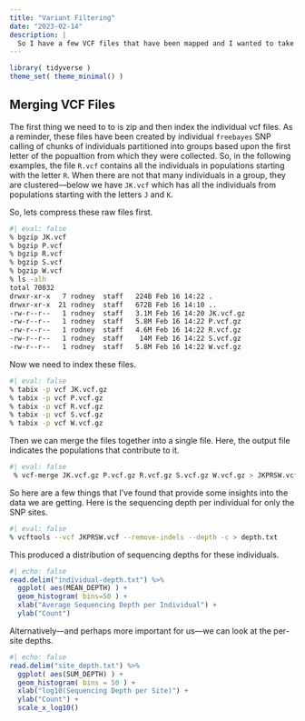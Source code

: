 ```yaml
---
title: "Variant Filtering"
date: "2023-02-14"
description: |
  So I have a few VCF files that have been mapped and I wanted to take a look at the data.  Here is some information on how that has come along thus far.  I'm still trying to determine if we are doing the right thing by chunking up the data and the consequences of doing it this way.  That being said, here is some information on what we have.  This is based upon 
---
```



```r
library( tidyverse )
theme_set( theme_minimal() )
```


## Merging VCF Files

The first thing we need to to is zip and then index the individual vcf files.  As a reminder, these files have been created by individual `freebayes` SNP calling of chunks of individuals partitioned into groups based upon the first letter of the popualtion from which they were collected.  So, in the following examples, the file `R.vcf` contains all the individuals in populations starting with the letter `R`.  When there are not that many individuals in a group, they are clustered—below we have `JK.vcf` which has all the individuals from populations starting with the letters `J` and `K`.

So, lets compress these raw files first.

```bash
#| eval: false
% bgzip JK.vcf
% bgzip P.vcf 
% bgzip R.vcf 
% bgzip S.vcf 
% bgzip W.vcf
% ls -alh
total 70032
drwxr-xr-x   7 rodney  staff   224B Feb 16 14:22 .
drwxr-xr-x  21 rodney  staff   672B Feb 16 14:10 ..
-rw-r--r--   1 rodney  staff   3.1M Feb 16 14:20 JK.vcf.gz
-rw-r--r--   1 rodney  staff   5.8M Feb 16 14:22 P.vcf.gz
-rw-r--r--   1 rodney  staff   4.6M Feb 16 14:22 R.vcf.gz
-rw-r--r--   1 rodney  staff    14M Feb 16 14:22 S.vcf.gz
-rw-r--r--   1 rodney  staff   5.8M Feb 16 14:22 W.vcf.gz
```

Now we need to index these files.

```bash
#| eval: false
% tabix -p vcf JK.vcf.gz 
% tabix -p vcf P.vcf.gz 
% tabix -p vcf R.vcf.gz
% tabix -p vcf S.vcf.gz
% tabix -p vcf W.vcf.gz
```

Then we can merge the files together into a single file.  Here, the output file indicates the populations that contribute to it.

```bash
#| eval: false
 % vcf-merge JK.vcf.gz P.vcf.gz R.vcf.gz S.vcf.gz W.vcf.gz > JKPRSW.vcf
```

So here are a few things that I've found that provide some insights into the data we are getting.  Here is the sequencing depth per individual for only the SNP sites.

```bash
#| eval: false
% vcftools --vcf JKPRSW.vcf --remove-indels --depth -c > depth.txt
```

This produced a distribution of sequencing depths for these individuals. 

```r
#| echo: false
read.delim("individual-depth.txt") %>%
  ggplot( aes(MEAN_DEPTH) ) + 
  geom_histogram( bins=50 ) + 
  xlab("Average Sequencing Depth per Individual") + 
  ylab("Count")
```

Alternatively—and perhaps more important for us—we can look at the per-site depths.

```r
#| echo: false
read.delim("site_depth.txt") %>% 
  ggplot( aes(SUM_DEPTH) ) + 
  geom_histogram( bins = 50 ) + 
  xlab("log10(Sequencing Depth per Site)") + 
  ylab("Count") +
  scale_x_log10()
```















